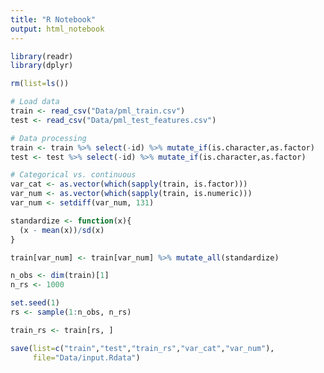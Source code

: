 ```yaml
---
title: "R Notebook"
output: html_notebook
---
```


```r
library(readr)
library(dplyr)
```

```r
rm(list=ls())

# Load data
train <- read_csv("Data/pml_train.csv")
test <- read_csv("Data/pml_test_features.csv")

# Data processing
train <- train %>% select(-id) %>% mutate_if(is.character,as.factor)
test <- test %>% select(-id) %>% mutate_if(is.character,as.factor)

# Categorical vs. continuous
var_cat <- as.vector(which(sapply(train, is.factor)))
var_num <- as.vector(which(sapply(train, is.numeric)))
var_num <- setdiff(var_num, 131)
```


```r
standardize <- function(x){
  (x - mean(x))/sd(x)
}

train[var_num] <- train[var_num] %>% mutate_all(standardize)
```

```r
n_obs <- dim(train)[1]
n_rs <- 1000

set.seed(1)
rs <- sample(1:n_obs, n_rs)

train_rs <- train[rs, ]
```


```r
save(list=c("train","test","train_rs","var_cat","var_num"),
     file="Data/input.Rdata")
```

